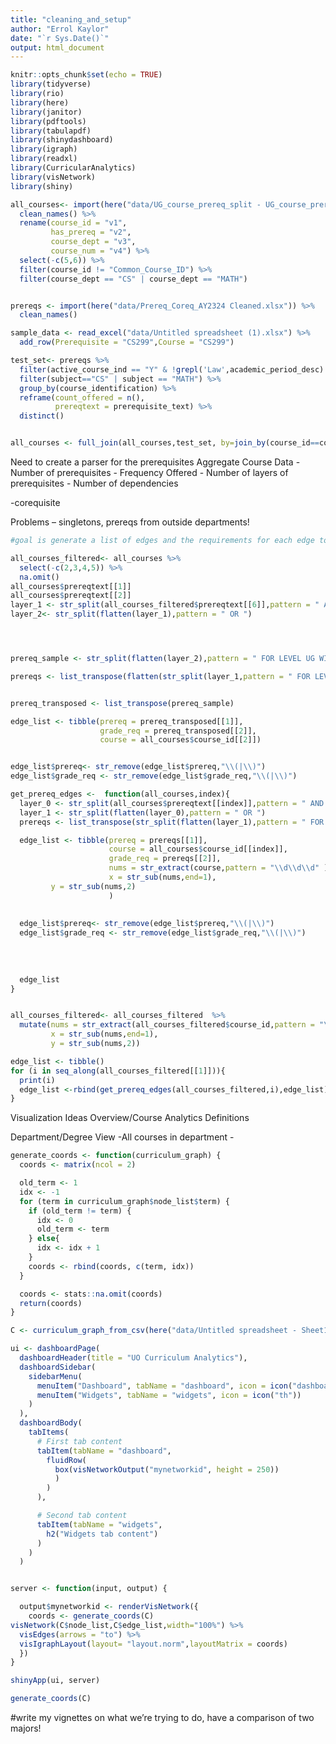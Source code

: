 ```yaml
---
title: "cleaning_and_setup"
author: "Errol Kaylor"
date: "`r Sys.Date()`"
output: html_document
---
```


```r
knitr::opts_chunk$set(echo = TRUE)
library(tidyverse)
library(rio)
library(here)
library(janitor)
library(pdftools)
library(tabulapdf)
library(shinydashboard)
library(igraph)
library(readxl)
library(CurricularAnalytics)
library(visNetwork)
library(shiny)
```


```r
all_courses<- import(here("data/UG_course_prereq_split - UG_course_prereq.csv.csv")) %>% 
  clean_names() %>% 
  rename(course_id = "v1",
         has_prereq = "v2",
         course_dept = "v3",
         course_num = "v4") %>% 
  select(-c(5,6)) %>% 
  filter(course_id != "Common_Course_ID") %>% 
  filter(course_dept == "CS" | course_dept == "MATH")


prereqs <- import(here("data/Prereq_Coreq_AY2324 Cleaned.xlsx")) %>% 
  clean_names()
```


```r
  
sample_data <- read_excel("data/Untitled spreadsheet (1).xlsx") %>% 
  add_row(Prerequisite = "CS299",Course = "CS299")

test_set<- prereqs %>% 
  filter(active_course_ind == "Y" & !grepl('Law',academic_period_desc) ) %>% 
  filter(subject=="CS" | subject == "MATH") %>% 
  group_by(course_identification) %>% 
  reframe(count_offered = n(),
          prereqtext = prerequisite_text) %>% 
  distinct()


all_courses <- full_join(all_courses,test_set, by=join_by(course_id==course_identification))


```

Need to create a parser for the prerequisites
Aggregate Course Data
- Number of prerequisites
- Frequency Offered
- Number of layers of prerequisites
- Number of dependencies


-corequisite

Problems -- singletons, prereqs from outside departments!
```r


#goal is generate a list of edges and the requirements for each edge to be active. 

all_courses_filtered<- all_courses %>% 
  select(-c(2,3,4,5)) %>% 
  na.omit()
all_courses$prereqtext[[1]]
all_courses$prereqtext[[2]]
layer_1 <- str_split(all_courses_filtered$prereqtext[[6]],pattern = " AND ")
layer_2<- str_split(flatten(layer_1),pattern = " OR ")




prereq_sample <- str_split(flatten(layer_2),pattern = " FOR LEVEL UG WITH MIN. GRADE OF | FOR LEVEL GR WITH MIN. GRADE OF | FOR MIN. SCORE OF") 

prereqs <- list_transpose(flatten(str_split(layer_1,pattern = " FOR LEVEL UG WITH MIN. GRADE OF | FOR LEVEL GR WITH MIN. GRADE OF | FOR MIN. SCORE OF")))  


prereq_transposed <- list_transpose(prereq_sample)

edge_list <- tibble(prereq = prereq_transposed[[1]],
                    grade_req = prereq_transposed[[2]],
                    course = all_courses$course_id[[2]])


edge_list$prereq<- str_remove(edge_list$prereq,"\\(|\\)")
edge_list$grade_req <- str_remove(edge_list$grade_req,"\\(|\\)")
```

```r
get_prereq_edges <-  function(all_courses,index){
  layer_0 <- str_split(all_courses$prereqtext[[index]],pattern = " AND ")
  layer_1 <- str_split(flatten(layer_0),pattern = " OR ")
  prereqs <- list_transpose(str_split(flatten(layer_1),pattern = " FOR LEVEL UG WITH MIN. GRADE OF | FOR LEVEL GR WITH MIN. GRADE OF | FOR MIN. SCORE OF"))

  edge_list <- tibble(prereq = prereqs[[1]],
                      course = all_courses$course_id[[index]],
                      grade_req = prereqs[[2]],
                      nums = str_extract(course,pattern = "\\d\\d\\d" ),
                      x = str_sub(nums,end=1),
         y = str_sub(nums,2)
                      )
  
  
  edge_list$prereq<- str_remove(edge_list$prereq,"\\(|\\)")
  edge_list$grade_req <- str_remove(edge_list$grade_req,"\\(|\\)")
  
  
  
  
  edge_list
}


all_courses_filtered<- all_courses_filtered  %>% 
  mutate(nums = str_extract(all_courses_filtered$course_id,pattern = "\\d\\d\\d" ),
         x = str_sub(nums,end=1),
         y = str_sub(nums,2))

edge_list <- tibble()
for (i in seq_along(all_courses_filtered[[1]])){
  print(i)
  edge_list <-rbind(get_prereq_edges(all_courses_filtered,i),edge_list)
}


```


Visualization Ideas
Overview/Course Analytics Definitions

Department/Degree View
-All courses in department
-


```r
generate_coords <- function(curriculum_graph) {
  coords <- matrix(ncol = 2)

  old_term <- 1
  idx <- -1
  for (term in curriculum_graph$node_list$term) {
    if (old_term != term) {
      idx <- 0
      old_term <- term
    } else{
      idx <- idx + 1
    }
    coords <- rbind(coords, c(term, idx))
  }

  coords <- stats::na.omit(coords)
  return(coords)
}
```



```r



C <- curriculum_graph_from_csv(here("data/Untitled spreadsheet - Sheet1.csv"))

ui <- dashboardPage(
  dashboardHeader(title = "UO Curriculum Analytics"),
  dashboardSidebar(
    sidebarMenu(
      menuItem("Dashboard", tabName = "dashboard", icon = icon("dashboard")),
      menuItem("Widgets", tabName = "widgets", icon = icon("th"))
    )
  ),
  dashboardBody(
    tabItems(
      # First tab content
      tabItem(tabName = "dashboard",
        fluidRow(
          box(visNetworkOutput("mynetworkid", height = 250))
          )
        )
      ),

      # Second tab content
      tabItem(tabName = "widgets",
        h2("Widgets tab content")
      )
    )
  )


server <- function(input, output) {

  output$mynetworkid <- renderVisNetwork({
    coords <- generate_coords(C)
visNetwork(C$node_list,C$edge_list,width="100%") %>% 
  visEdges(arrows = "to") %>% 
  visIgraphLayout(layout= "layout.norm",layoutMatrix = coords)
  })
}

shinyApp(ui, server)

generate_coords(C)
```

#write my vignettes on what we're trying to do, have a comparison of two majors!



